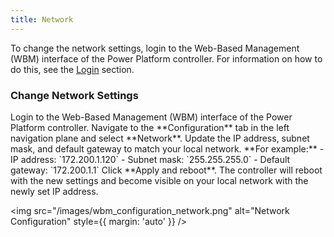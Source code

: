 ```yaml
---
title: Network
---
```


To change the network settings, login to the Web-Based Management (WBM) interface of the Power Platform controller.
For information on how to do this, see the [Login](login) section.

### Change Network Settings

<Steps>
  <Step title="Login to the WBM">
    <Card
      title="Login to the WBM"
      icon="lock-open"
      href="/installation/settings/login"
      horizontal
    >
      Login to the Web-Based Management (WBM) interface of the Power Platform controller.
    </Card>

  </Step>
  <Step title="Navigate to the Configuration Tab">
    Navigate to the **Configuration** tab in the left navigation plane and select **Network**.
  </Step>
  <Step title="Update Network Settings">
    Update the IP address, subnet mask, and default gateway to match your local network. **For example:**
    - IP address: `172.200.1.120`
    - Subnet mask: `255.255.255.0`
    - Default gateway: `172.200.1.1`
  </Step>
  <Step title="Apply and Reboot">
    Click **Apply and reboot**. The controller will reboot with the new settings and become visible on your local network with the newly set IP address.
  </Step>
</Steps>
    
<img 
  src="/images/wbm_configuration_network.png" 
  alt="Network Configuration" 
  style={{ margin: 'auto' }}
/>